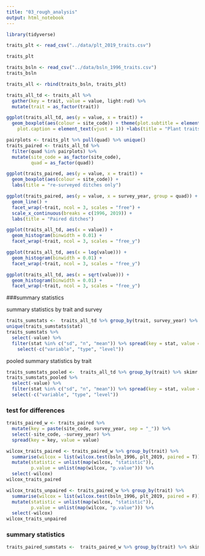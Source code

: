 ```yaml
---
title: "03_rough_analysis"
output: html_notebook
---
```


```r
library(tidyverse)
```


```r
traits_plt <- read_csv("../data/plt_2019_traits.csv")

traits_plt
```

```r
traits_bsln <- read_csv("../data/bsln_1996_traits.csv")
traits_bsln
```


```r
traits_all <- rbind(traits_bsln, traits_plt)

traits_all_td <- traits_all %>%  
  gather(key = trait, value = value, light:rud) %>% 
  mutate(trait = as_factor(trait))
```


```r
ggplot(traits_all_td, aes(y = value, x = trait)) +
  geom_boxplot(aes(colour = site_code)) + theme(plot.subtitle = element_text(vjust = 1), 
    plot.caption = element_text(vjust = 1)) +labs(title = "Plant traits")

```



```r
pairplots <- traits_plt %>% pull(quad) %>% unique()
traits_paired <- traits_all_td %>% 
  filter(quad %in% pairplots) %>% 
  mutate(site_code = as_factor(site_code), 
         quad = as_factor(quad))
```

```r
ggplot(traits_paired, aes(y = value, x = trait)) +
  geom_boxplot(aes(colour = site_code)) +
  labs(title = "re-surveyed ditches only")

ggplot(traits_paired, aes(y = value, x = survey_year, group = quad)) +
  geom_line() +
  facet_wrap(~trait, ncol = 3, scales = "free") +
  scale_x_continuous(breaks = c(1996, 2019)) +
  labs(title = "Paired ditches")

```



```r
ggplot(traits_all_td, aes(x = value)) +
  geom_histogram(binwidth = 0.01) +
  facet_wrap(~trait, ncol = 3, scales = "free_y")

ggplot(traits_all_td, aes(x = log(value))) +
  geom_histogram(binwidth = 0.01) +
  facet_wrap(~trait, ncol = 3, scales = "free_y")

ggplot(traits_all_td, aes(x = sqrt(value))) +
  geom_histogram(binwidth = 0.01) +
  facet_wrap(~trait, ncol = 3, scales = "free_y")
```


###summary statistics


summary statistics by trait and survey
```r
traits_sumstats <-  traits_all_td %>% group_by(trait, survey_year) %>% skimr::skim(value) %>% data.frame()
unique(traits_sumstats$stat)
traits_sumstats %>%
  select(-value) %>% 
  filter(stat %in% c("sd", "n", "mean")) %>% spread(key = stat, value = formatted) %>% 
    select(-c("variable", "type", "level"))
```

pooled summary statistics by trait
```r
traits_sumstats_pooled <-  traits_all_td %>% group_by(trait) %>% skimr::skim(value) %>% data.frame() %>% ungroup()
traits_sumstats_pooled %>%
  select(-value) %>% 
  filter(stat %in% c("sd", "n", "mean")) %>% spread(key = stat, value = formatted) %>% 
  select(-c("variable", "type", "level"))
```




### test for differences

```r
traits_paired_w <- traits_paired %>% 
  mutate(key = paste(site_code, survey_year, sep = "_")) %>% 
  select(-site_code, -survey_year) %>% 
  spread(key = key, value = value) 
```





```r
wilcox_traits_paired <- traits_paired_w %>% group_by(trait) %>% 
  summarise(wilcox = list(wilcox.test(bsln_1996, plt_2019, paired = T))) %>% 
  mutate(statistic = unlist(map(wilcox, "statistic")),
         p.value = unlist(map(wilcox, "p.value"))) %>% 
  select(-wilcox)
wilcox_traits_paired
```


```r
wilcox_traits_unpaired <- traits_paired_w %>% group_by(trait) %>% 
  summarise(wilcox = list(wilcox.test(bsln_1996, plt_2019, paired = F))) %>% 
  mutate(statistic = unlist(map(wilcox, "statistic")),
         p.value = unlist(map(wilcox, "p.value"))) %>% 
  select(-wilcox)
wilcox_traits_unpaired
```


### summary statistics
```r
traits_paired_sumstats <-  traits_paired_w %>% group_by(trait) %>% skimr::skim()
```









